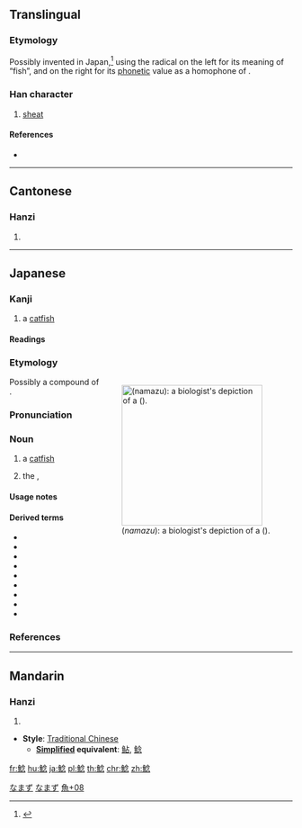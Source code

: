 {{character info/new}}
{{also|鲇|鲶}}
==Translingual==

===Etymology===
Possibly invented in Japan,<ref name="DJS">{{R:Daijisen}}</ref> using the {{m|ja|魚}} radical on the left for its meaning of “fish”, and {{m|ja|念}} on the right for its [[phonetic]] value as a homophone of {{m|ja|粘|tr=nen||sticky; slimy}}.

===Han character===
{{Han char|rn=195|rad=魚|as=08|sn=19|four=28332|canj=NFOIP|ids=⿰魚念}}

# [[sheat]]

====References====
<references/>
* {{Han ref|kx=1473.271|dkj=46285|dj=2005.270|hdz=74697.130|uh=9BF0|ud=39920|bh=F3CE|bd=62414}}

----

==Cantonese==

===Hanzi===
{{yue-hanzi|jyut=nim4|y=nim4}}

# {{defn|lang=yue|sort=魚08}}

----

==Japanese==

===Kanji===
{{ja-kanji|grade=|rs=魚08}}

# a [[catfish]]

====Readings====
{{ja-readings
|on=[[ねん]] (nen)
|kun=[[なまず]] (namazu)
}}

===Etymology===
<div style="float:right;">
{{wikipedia|lang=ja}}
{{wikipedia|Catfish}}
{{wikipedia|Amur catfish}}
[[File:Naturalis_Biodiversity_Center_-_RMNH.ART.134_-_Silurus_asotus_(Linnaeus)_-_Kawahara_Keiga_-_1823_-_1829_-_Siebold_Collection_-_pencil_drawing_-_water_colour.jpeg|thumb|250px|{{PAGENAME}} (''namazu''): a biologist's depiction of a {{vern|Amur catfish}} ({{vern|Japanese catfish}}).]]
</div>
{{ja-kanjitab|なまず|yomi=k}}
Possibly a compound of {{compound|lang=ja|sort=なまず|滑|tr1=nama|t1=slippery, slimy|pos1=possible ancient alternate for ''name'' reading|頭|tr2=zu|t2=head}}.

===Pronunciation===
{{ja-pron|yomi=k|なまず|acc=0|acc_ref=DJR,NHK,SMK5}}

===Noun===
{{ja-noun|なまず|ナマズ|hhira=なまづ}}

# a [[catfish]]
# {{qualifier|more specifically}} the {{vern|Amur catfish}}, {{taxlink|Silurus asotus|species|noshow=1}}

====Usage notes====
{{U:ja:biology|ナマズ}}

====Derived terms====
{{der-top}}
* {{ja-r|上がり鯰|あがりなまず}}
* {{ja-r|痺鯰|しびれなまず}}
* {{ja-r|電気鯰|でんきなまず}}
* {{ja-r|鯰尾|なまずお}}
* {{ja-r|鯰隈|なまずぐま}}
* {{ja-r|鯰肌|なまずはだ}}
* {{ja-r|鯰髭|なまずひげ}}
* {{ja-r|鯰坊主|なまずぼうず}}
* {{ja-r|瓢箪で鯰を押さえる|ひょうたん で なまず を おさえる}}
{{der-bottom}}

===References===
<references/>

[[Category:Japanese basic words|なまず]]
[[Category:ja:Catfish|なまず]]

----

==Mandarin==

===Hanzi===
{{cmn-hanzi|pin=[[nián]] ([[nian2]])|wg=nien<sup>2</sup>}}

# {{defn|lang=cmn|sort=魚08}}

* '''Style''': [[Traditional Chinese]]
** '''[[Simplified Chinese|Simplified]] equivalent''': [[鲇]], [[鲶]]

[[Category:Japanese-coined CJKV characters used outside Japanese|魚+08]]

[[fr:鯰]]
[[hu:鯰]]
[[ja:鯰]]
[[pl:鯰]]
[[th:鯰]]
[[chr:鯰]]
[[zh:鯰]]
